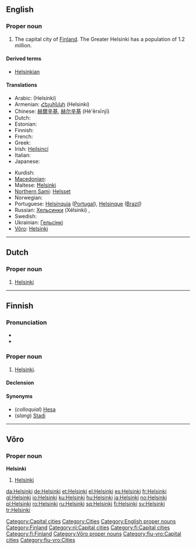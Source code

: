 {{wikipedia}}
==English==

===Proper noun===
{{en-proper noun}}

# The capital city of [[Finland]]. The Greater Helsinki has a population of 1.2 million.

====Derived terms====
*[[Helsinkian]]

====Translations====
{{trans-top|the capital city of Finland}}
* Arabic: {{Arab|[[هلسنكي]]}} (Helsínki)
* Armenian: [[Հելսինկի]] (Helsinki)
* Chinese: [[赫爾辛基]], [[赫尔辛基]] (Hè'ěrxīnjī)
* Dutch: {{t-|nl|Helsinki}}
* Estonian: {{t+|et|Helsingi}}
* Finnish: {{t+|fi|Helsinki}}
* French: {{t+|fr|Helsinki}}
* Greek: {{t+|el|Ελσίνκι|n|tr=Elsínki|sc=Grek}}
* Irish: [[Heilsincí]]
* Italian: {{t-|it|Helsinki|f}}
* Japanese: {{t-|ja|ヘルシンキ|tr=Herushinki|sc=Jpan}}
{{trans-mid}}
* Kurdish: {{t+|ku|Helsinkî|f}}
* [[Macedonian]]: {{t-|mk|Хелсинки|tr=Hélsinki|sc=Cyrl|xs=Macedonian}}
* Maltese: [[Ħelsinki]]
* [[Northern Sami]]: [[Helsset]]
* Norwegian: {{t+|no|Helsingfors}}
* Portuguese: [[Helsínquia]] ([[Portugal]]), [[Helsinque]] ([[Brazil]])
* Russian: [[Хельсинки]] (Xélsinki) {{m}} {{indeclinable}},  {{qualifier|obsolete}} {{t|ru|Гельсингфорс|m|tr=Gel'singfórs|sc=Cyrl}}
* Swedish: {{t+|sv|Helsingfors}}
* Ukrainian: [[Гельсiнкi]]
* [[Võro]]: [[#Võro|Helsinki]]
{{trans-bottom}}

[[Category:Capital cities]]
[[Category:Cities]]
[[Category:English proper nouns]]
[[Category:Finland]]

----

==Dutch==
{{wikipedia|lang=nl}}

===Proper noun===
{{infl|nl|proper noun}}
# [[#English|Helsinki]]

[[Category:nl:Capital cities]]
----

==Finnish==
{{wikipedia|lang=fi}}

===Pronunciation===
* {{IPA|lang=fi|[ˈhelsiŋki]}}
* {{hyphenation|hel|sin|ki}}

===Proper noun===
{{infl|fi|proper noun}}

# [[#English|Helsinki]].

====Declension====
{{fi-decl-tuoli|Helsi|nk|ng|ä|np=1}}

====Synonyms====
* (''colloquial'') [[Hesa]]
* (''slang'') [[Stadi]]

[[Category:fi:Capital cities]]
[[Category:fi:Finland]]

----

==Võro==

===Proper noun===
'''Helsinki'''

# [[#English|Helsinki]]

[[Category:Võro proper nouns]]
[[Category:fiu-vro:Capital cities]]
[[Category:fiu-vro:Cities]]

[[da:Helsinki]]
[[de:Helsinki]]
[[et:Helsinki]]
[[el:Helsinki]]
[[es:Helsinki]]
[[fr:Helsinki]]
[[gl:Helsinki]]
[[io:Helsinki]]
[[ku:Helsinki]]
[[hu:Helsinki]]
[[ja:Helsinki]]
[[no:Helsinki]]
[[pl:Helsinki]]
[[ro:Helsinki]]
[[ru:Helsinki]]
[[sq:Helsinki]]
[[fi:Helsinki]]
[[sv:Helsinki]]
[[tr:Helsinki]]